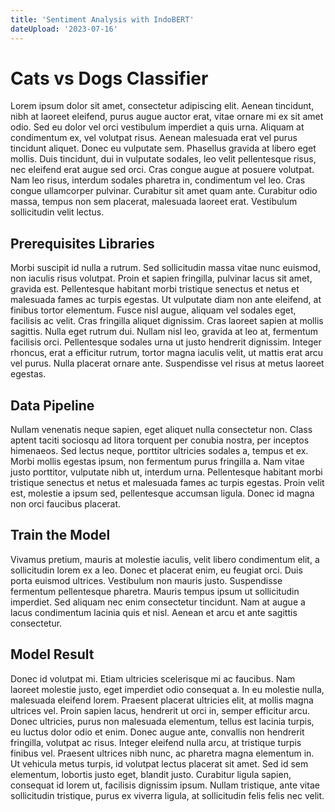 ```yaml
---
title: 'Sentiment Analysis with IndoBERT'
dateUpload: '2023-07-16'
---
```


# Cats vs Dogs Classifier
Lorem ipsum dolor sit amet, consectetur adipiscing elit. Aenean tincidunt, nibh at laoreet eleifend, purus augue auctor erat, vitae ornare mi ex sit amet odio. Sed eu dolor vel orci vestibulum imperdiet a quis urna. Aliquam at condimentum ex, vel volutpat risus. Aenean malesuada erat vel purus tincidunt aliquet. Donec eu vulputate sem. Phasellus gravida at libero eget mollis. Duis tincidunt, dui in vulputate sodales, leo velit pellentesque risus, nec eleifend erat augue sed orci. Cras congue augue at posuere volutpat. Nam leo risus, interdum sodales pharetra in, condimentum vel leo. Cras congue ullamcorper pulvinar. Curabitur sit amet quam ante. Curabitur odio massa, tempus non sem placerat, malesuada laoreet erat. Vestibulum sollicitudin velit lectus.

## Prerequisites Libraries
Morbi suscipit id nulla a rutrum. Sed sollicitudin massa vitae nunc euismod, non iaculis risus volutpat. Proin et sapien fringilla, pulvinar lacus sit amet, gravida est. Pellentesque habitant morbi tristique senectus et netus et malesuada fames ac turpis egestas. Ut vulputate diam non ante eleifend, at finibus tortor elementum. Fusce nisl augue, aliquam vel sodales eget, facilisis ac velit. Cras fringilla aliquet dignissim. Cras laoreet sapien at mollis sagittis. Nulla eget rutrum dui. Nullam nisl leo, gravida at leo at, fermentum facilisis orci. Pellentesque sodales urna ut justo hendrerit dignissim. Integer rhoncus, erat a efficitur rutrum, tortor magna iaculis velit, ut mattis erat arcu vel purus. Nulla placerat ornare ante. Suspendisse vel risus at metus laoreet egestas.

## Data Pipeline
Nullam venenatis neque sapien, eget aliquet nulla consectetur non. Class aptent taciti sociosqu ad litora torquent per conubia nostra, per inceptos himenaeos. Sed lectus neque, porttitor ultricies sodales a, tempus et ex. Morbi mollis egestas ipsum, non fermentum purus fringilla a. Nam vitae justo porttitor, vulputate nibh ut, interdum urna. Pellentesque habitant morbi tristique senectus et netus et malesuada fames ac turpis egestas. Proin velit est, molestie a ipsum sed, pellentesque accumsan ligula. Donec id magna non orci faucibus placerat.

## Train the Model
Vivamus pretium, mauris at molestie iaculis, velit libero condimentum elit, a sollicitudin lorem ex a leo. Donec et placerat enim, eu feugiat orci. Duis porta euismod ultrices. Vestibulum non mauris justo. Suspendisse fermentum pellentesque pharetra. Mauris tempus ipsum ut sollicitudin imperdiet. Sed aliquam nec enim consectetur tincidunt. Nam at augue a lacus condimentum lacinia quis et nisl. Aenean et arcu et ante sagittis consectetur.

## Model Result
Donec id volutpat mi. Etiam ultricies scelerisque mi ac faucibus. Nam laoreet molestie justo, eget imperdiet odio consequat a. In eu molestie nulla, malesuada eleifend lorem. Praesent placerat ultricies elit, at mollis magna ultrices vel. Proin sapien lacus, hendrerit ut orci in, semper efficitur arcu. Donec ultricies, purus non malesuada elementum, tellus est lacinia turpis, eu luctus dolor odio et enim. Donec augue ante, convallis non hendrerit fringilla, volutpat ac risus. Integer eleifend nulla arcu, at tristique turpis finibus vel. Praesent ultrices nibh nunc, ac pharetra magna elementum in. Ut vehicula metus turpis, id volutpat lectus placerat sit amet. Sed id sem elementum, lobortis justo eget, blandit justo. Curabitur ligula sapien, consequat id lorem ut, facilisis dignissim ipsum. Nullam tristique, ante vitae sollicitudin tristique, purus ex viverra ligula, at sollicitudin felis felis nec velit.